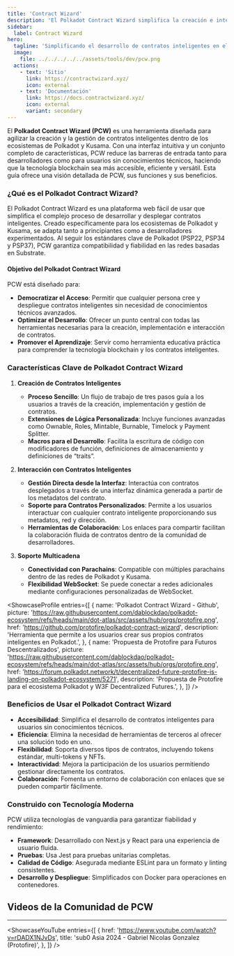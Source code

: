 ```yaml
---
title: 'Contract Wizard'
description: 'El Polkadot Contract Wizard simplifica la creación e interacción de contratos inteligentes en las redes Polkadot y Kusama con facilidad.'
sidebar:
  label: Contract Wizard
hero:
  tagline: 'Simplificando el desarrollo de contratos inteligentes en el ecosistema de Polkadot'
  image: 
    file: ../../../../../assets/tools/dev/pcw.png
  actions:
    - text: 'Sitio'
      link: https://contractwizard.xyz/
      icon: external
    - text: 'Documentación'
      link: https://docs.contractwizard.xyz/
      icon: external
      variant: secondary
---
```



El **Polkadot Contract Wizard (PCW)** es una herramienta diseñada para agilizar la creación y la gestión de contratos inteligentes dentro de los ecosistemas de Polkadot y Kusama. Con una interfaz intuitiva y un conjunto completo de características, PCW reduce las barreras de entrada tanto para desarrolladores como para usuarios sin conocimientos técnicos, haciendo que la tecnología blockchain sea más accesible, eficiente y versátil. Esta guía ofrece una visión detallada de PCW, sus funciones y sus beneficios.

### ¿Qué es el Polkadot Contract Wizard?
El Polkadot Contract Wizard es una plataforma web fácil de usar que simplifica el complejo proceso de desarrollar y desplegar contratos inteligentes. Creado específicamente para los ecosistemas de Polkadot y Kusama, se adapta tanto a principiantes como a desarrolladores experimentados. Al seguir los estándares clave de Polkadot (PSP22, PSP34 y PSP37), PCW garantiza compatibilidad y fiabilidad en las redes basadas en Substrate.

#### Objetivo del Polkadot Contract Wizard
PCW está diseñado para:
- **Democratizar el Acceso**: Permitir que cualquier persona cree y despliegue contratos inteligentes sin necesidad de conocimientos técnicos avanzados.
- **Optimizar el Desarrollo**: Ofrecer un punto central con todas las herramientas necesarias para la creación, implementación e interacción de contratos.
- **Promover el Aprendizaje**: Servir como herramienta educativa práctica para comprender la tecnología blockchain y los contratos inteligentes.

### Características Clave de Polkadot Contract Wizard
1. **Creación de Contratos Inteligentes**  
   - **Proceso Sencillo**: Un flujo de trabajo de tres pasos guía a los usuarios a través de la creación, implementación y gestión de contratos.  
   - **Extensiones de Lógica Personalizada**: Incluye funciones avanzadas como Ownable, Roles, Mintable, Burnable, Timelock y Payment Splitter.  
   - **Macros para el Desarrollo**: Facilita la escritura de código con modificadores de función, definiciones de almacenamiento y definiciones de “traits”.

2. **Interacción con Contratos Inteligentes**  
   - **Gestión Directa desde la Interfaz**: Interactúa con contratos desplegados a través de una interfaz dinámica generada a partir de los metadatos del contrato.  
   - **Soporte para Contratos Personalizados**: Permite a los usuarios interactuar con cualquier contrato inteligente proporcionando sus metadatos, red y dirección.  
   - **Herramientas de Colaboración**: Los enlaces para compartir facilitan la colaboración fluida de contratos dentro de la comunidad de desarrolladores.

3. **Soporte Multicadena**  
   - **Conectividad con Parachains**: Compatible con múltiples parachains dentro de las redes de Polkadot y Kusama.  
   - **Flexibilidad WebSocket**: Se puede conectar a redes adicionales mediante configuraciones personalizadas de WebSocket.

<ShowcaseProfile
  entries={[
    {
      name: 'Polkadot Contract Wizard - Github',
      picture: 'https://raw.githubusercontent.com/dablockdao/polkadot-ecosystem/refs/heads/main/dot-atlas/src/assets/hub/orgs/protofire.png',
      href: 'https://github.com/protofire/polkadot-contract-wizard',
      description:
        'Herramienta que permite a los usuarios crear sus propios contratos inteligentes en Polkadot.',
    },
    {
      name: 'Propuesta de Protofire para Futuros Descentralizados',
      picture: 'https://raw.githubusercontent.com/dablockdao/polkadot-ecosystem/refs/heads/main/dot-atlas/src/assets/hub/orgs/protofire.png',
      href: 'https://forum.polkadot.network/t/decentralized-future-protofire-is-landing-on-polkadot-ecosystem/5271',
      description:
        'Propuesta de Protofire para el ecosistema Polkadot y W3F Decentralized Futures.',
    },
  ]}
/>

### Beneficios de Usar el Polkadot Contract Wizard
- **Accesibilidad**: Simplifica el desarrollo de contratos inteligentes para usuarios sin conocimientos técnicos.  
- **Eficiencia**: Elimina la necesidad de herramientas de terceros al ofrecer una solución todo en uno.  
- **Flexibilidad**: Soporta diversos tipos de contratos, incluyendo tokens estándar, multi-tokens y NFTs.  
- **Interactividad**: Mejora la participación de los usuarios permitiendo gestionar directamente los contratos.  
- **Colaboración**: Fomenta un entorno de colaboración con enlaces que se pueden compartir fácilmente.

### Construido con Tecnología Moderna
PCW utiliza tecnologías de vanguardia para garantizar fiabilidad y rendimiento:
- **Framework**: Desarrollado con Next.js y React para una experiencia de usuario fluida.  
- **Pruebas**: Usa Jest para pruebas unitarias completas.  
- **Calidad de Código**: Asegurada mediante ESLint para un formato y linting consistentes.  
- **Desarrollo y Despliegue**: Simplificados con Docker para operaciones en contenedores.

## Videos de la Comunidad de PCW
----------------
<ShowcaseYouTube
  entries={[
    {
      href: 'https://www.youtube.com/watch?v=rDADX1NJvDs',
      title: 'sub0 Asia 2024 - Gabriel Nicolas Gonzalez (Protofire)',
    },
  ]}
/>
